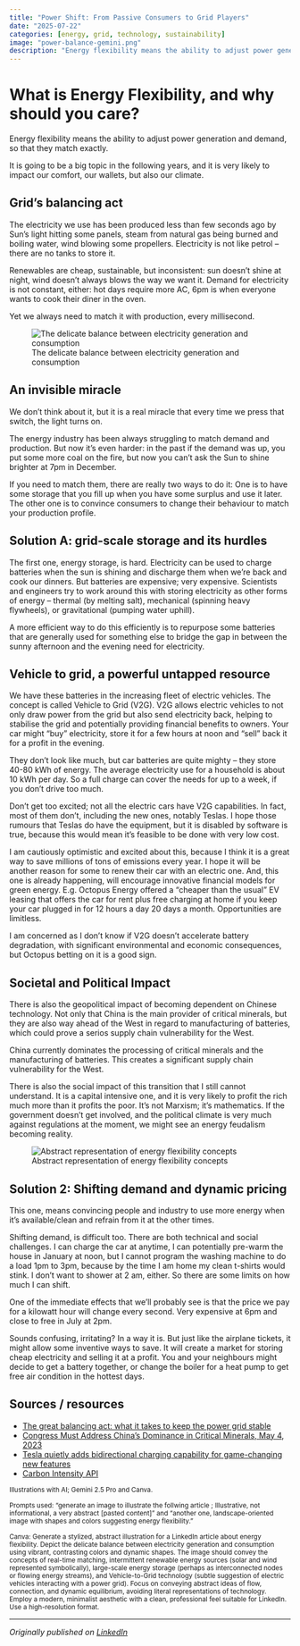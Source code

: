 ```yaml
---
title: "Power Shift: From Passive Consumers to Grid Players"
date: "2025-07-22"
categories: [energy, grid, technology, sustainability]
image: "power-balance-gemini.png"
description: "Energy flexibility means the ability to adjust power generation and demand, so that they match exactly. It's going to be a big topic in the following years, and it is very likely to impact our comfort, our wallets, but also our climate."
---
```


# What is Energy Flexibility, and why should you care?

Energy flexibility means the ability to adjust power generation and demand, so that they match exactly. 

It is going to be a big topic in the following years, and it is very likely to impact our comfort, our wallets, but also our climate.

## Grid's balancing act

The electricity we use has been produced less than few seconds ago by Sun's light hitting some panels, steam from natural gas being burned and boiling water, wind blowing some propellers. Electricity is not like petrol -- there are no tanks to store it.

Renewables are cheap, sustainable, but inconsistent: sun doesn't shine at night, wind doesn't always blows the way we want it. Demand for electricity is not constant, either: hot days require more AC, 6pm is when everyone wants to cook their diner in the oven.

Yet we always need to match it with production, every millisecond. 

![The delicate balance between electricity generation and consumption](power-balance-gemini.png)

## An invisible miracle

We don't think about it, but it is a real miracle that every time we press that switch, the light turns on.

The energy industry has been always struggling to match demand and production. But now it's even harder: in the past if the demand was up, you put some more coal on the fire, but now you can't ask the Sun to shine brighter at 7pm in December.

If you need to match them, there are really two ways to do it: One is to have some storage that you fill up when you have some surplus and use it later. The other one is to convince consumers to change their behaviour to match your production profile. 

## Solution A: grid-scale storage and its hurdles

The first one, energy storage, is hard. Electricity can be used to charge batteries when the sun is shining and discharge them when we're back and cook our dinners. But batteries are expensive; very expensive. Scientists and engineers try to work around this with storing electricity as other forms of energy -- thermal (by melting salt), mechanical (spinning heavy flywheels), or gravitational (pumping water uphill).

A more efficient way to do this efficiently is to repurpose some batteries that are generally used for something else to bridge the gap in between the sunny afternoon and the evening need for electricity.

## Vehicle to grid, a powerful untapped resource

We have these batteries in the increasing fleet of electric vehicles. The concept is called Vehicle to Grid (V2G). V2G allows electric vehicles to not only draw power from the grid but also send electricity back, helping to stabilise the grid and potentially providing financial benefits to owners. Your car might "buy" electricity, store it for a few hours at noon and "sell" back it for a profit in the evening.

They don't look like much, but car batteries are quite mighty -- they store 40-80 kWh of energy. The average electricity use for a household is about 10 kWh per day. So a full charge can cover the needs for up to a week, if you don't drive too much.

Don't get too excited; not all the electric cars have V2G capabilities. In fact, most of them don't, including the new ones, notably Teslas. I hope those rumours that Teslas do have the equipment, but it is disabled by software is true, because this would mean it's feasible to be done with very low cost.

I am cautiously optimistic and excited about this, because I think it is a great way to save millions of tons of emissions every year. I hope it will be another reason for some to renew their car with an electric one. And, this one is already happening, will encourage innovative financial models for green energy. E.g. Octopus Energy offered a "cheaper than the usual" EV leasing that offers the car for rent plus free charging at home if you keep your car plugged in for 12 hours a day 20 days a month. Opportunities are limitless.

I am concerned as I don't know if V2G doesn't accelerate battery degradation, with significant environmental and economic consequences, but Octopus betting on it is a good sign.

## Societal and Political Impact

There is also the geopolitical impact of becoming dependent on Chinese technology. Not only that China is the main provider of critical minerals, but they are also way ahead of the West in regard to manufacturing of batteries, which could prove a serios supply chain vulnerability for the West.

China currently dominates the processing of critical minerals and the manufacturing of batteries. This creates a significant supply chain vulnerability for the West.

There is also the social impact of this transition that I still cannot understand. It is a capital intensive one, and it is very likely to profit the rich much more than it profits the poor. It's not Marxism; it's mathematics. If the government doesn't get involved, and the political climate is very much against regulations at the moment, we might see an energy feudalism becoming reality.

![Abstract representation of energy flexibility concepts](enegy-flex-canva.jpg)

## Solution 2: Shifting demand and dynamic pricing

This one, means convincing people and industry to use more energy when it's available/clean and refrain from it at the other times. 

Shifting demand, is difficult too. There are both technical and social challenges. I can charge the car at anytime, I can potentially pre-warm the house in January at noon, but I cannot program the washing machine to do a load 1pm to 3pm, because by the time I am home my clean t-shirts would stink. I don't want to shower at 2 am, either. So there are some limits on how much I can shift.

One of the immediate effects that we'll probably see is that the price we pay for a kilowatt hour will change every second. Very expensive at 6pm and close to free in July at 2pm.

Sounds confusing, irritating? In a way it is. But just like the airplane tickets, it might allow some inventive ways to save. It will create a market for storing cheap electricity and selling it at a profit. You and your neighbours might decide to get a battery together, or change the boiler for a heat pump to get free air condition in the hottest days.

## Sources / resources

- [The great balancing act: what it takes to keep the power grid stable](https://www.drax.com/power-generation/great-balancing-act-takes-keep-power-grid-stable/)
- [Congress Must Address China's Dominance in Critical Minerals, May 4, 2023](https://www.cornyn.senate.gov/news/cornyn-congress-must-address-chinas-dominance-in-critical-minerals)
- [Tesla quietly adds bidirectional charging capability for game-changing new features](https://electrek.co/2020/05/19/tesla-bidirectional-charging-ready-game-changing-features/)
- [Carbon Intensity API](https://www.carbonintensity.org.uk/)

<small>
Illustrations with AI; Gemini 2.5 Pro and Canva.

Prompts used: "generate an image to illustrate the follwing article ; Illustrative, not informational, a very abstract [pasted content]" and "another one, landscape-oriented image with shapes and colors suggesting energy flexibility."

Canva:
Generate a stylized, abstract illustration for a LinkedIn article about energy flexibility.  Depict the delicate balance between electricity generation and consumption using vibrant, contrasting colors and dynamic shapes.  The image should convey the concepts of real-time matching, intermittent renewable energy sources (solar and wind represented symbolically), large-scale energy storage (perhaps as interconnected nodes or flowing energy streams), and Vehicle-to-Grid technology (subtle suggestion of electric vehicles interacting with a power grid). Focus on conveying abstract ideas of flow, connection, and dynamic equilibrium, avoiding literal representations of technology.  Employ a modern, minimalist aesthetic with a clean, professional feel suitable for LinkedIn. Use a high-resolution format.
</small>

---

*Originally published on [LinkedIn](https://www.linkedin.com/pulse/power-shift-from-passive-consumers-grid-players-cristian-dinu-5ptye/)*
